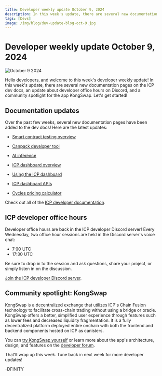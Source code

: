 ```yaml
---
title: Developer weekly update October 9, 2024
description: In this week's update, there are several new documentation pages on the ICP dev docs, an update about developer office hours on Discord, and a community spotlight for the app KongSwap.
tags: [Devs]
image: /img/blog/dev-update-blog-oct-9.jpg
---
```


# Developer weekly update October 9, 2024

![October 9 2024](../../static/img/blog/dev-update-blog-oct-9.jpg)

Hello developers, and welcome to this week's developer weekly update! In this week's update, there are several new documentation pages on the ICP dev docs, an update about developer office hours on Discord, and a community spotlight for the app KongSwap. Let's get started!

## Documentation updates

Over the past few weeks, several new documentation pages have been added to the dev docs! Here are the latest updates:

- [Smart contract testing overview](/docs/current/building-dapps/launching-dapps/test/overview)

- [Canpack developer tool](/docs/current/building-dapps/developer-tools/canpack)

- [AI inference](/ecosystem?tag=AI)

- [ICP dashboard overview](https://dashboard.internetcomputer.org/)

- [Using the ICP dashboard](https://dashboard.internetcomputer.org/)

- [ICP dashboard APIs](/docs/current/references/dashboard/dashboard-apis)

- [Cycles pricing calculator](/docs/current/developer-education/developer-concepts/cost-estimations-and-examples)

Check out all of the [ICP developer documentation](/docs/current/developer-education/developer-concepts/network-overview).

## ICP developer office hours

Developer office hours are back in the ICP developer Discord server! Every Wednesday, two office hour sessions are held in the Discord server's voice chat:

- 7:00 UTC
- 17:30 UTC

Be sure to drop in to the session and ask questions, share your project, or simply listen in on the discussion.

[Join the ICP developer Discord server](https://discord.internetcomputer.org).

## Community spotlight: KongSwap

KongSwap is a decentralized exchange that utilizes ICP's Chain Fusion technology to facilitate cross-chain trading without using a bridge or oracle. KongSwap offers a better, simplified user experience through features such as lower fees and decreased liquidity fragmentation. It is a fully decentralized platform deployed entire onchain with both the frontend and backend components hosted on ICP as canisters.

You can [try KongSwap yourself](https://www.kongswap.io/?viewtab=swap&pool=ICP_ckUSDT) or learn more about the app's architecture, design, and features on the [developer forum](https://forum.dfinity.org/t/introducing-kongswap/35607).

That'll wrap up this week. Tune back in next week for more developer updates!

-DFINITY
